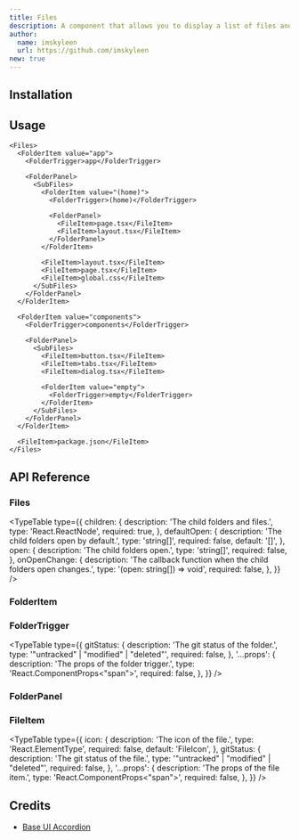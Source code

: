 ```yaml
---
title: Files
description: A component that allows you to display a list of files and folders.
author:
  name: imskyleen
  url: https://github.com/imskyleen
new: true
---
```


<ComponentPreview name="demo-components-base-files" />

## Installation

<ComponentInstallation name="components-base-files" />

## Usage

```tsx
<Files>
  <FolderItem value="app">
    <FolderTrigger>app</FolderTrigger>

    <FolderPanel>
      <SubFiles>
        <FolderItem value="(home)">
          <FolderTrigger>(home)</FolderTrigger>

          <FolderPanel>
            <FileItem>page.tsx</FileItem>
            <FileItem>layout.tsx</FileItem>
          </FolderPanel>
        </FolderItem>

        <FileItem>layout.tsx</FileItem>
        <FileItem>page.tsx</FileItem>
        <FileItem>global.css</FileItem>
      </SubFiles>
    </FolderPanel>
  </FolderItem>

  <FolderItem value="components">
    <FolderTrigger>components</FolderTrigger>

    <FolderPanel>
      <SubFiles>
        <FileItem>button.tsx</FileItem>
        <FileItem>tabs.tsx</FileItem>
        <FileItem>dialog.tsx</FileItem>

        <FolderItem value="empty">
          <FolderTrigger>empty</FolderTrigger>
        </FolderItem>
      </SubFiles>
    </FolderPanel>
  </FolderItem>

  <FileItem>package.json</FileItem>
</Files>
```

## API Reference

### Files

<div className="flex flex-col gap-2">
<ExternalLink
  href="https://animate-ui.com/docs/primitives/base/files#files"
  text="Animate UI API Reference - Base UI Files"
/>

<ExternalLink
  href="https://animate-ui.com/docs/primitives/base/accordion#accordion"
  text="Animate UI API Reference - Base UI Accordion"
/>
</div>

<TypeTable
  type={{
    children: {
      description: 'The child folders and files.',
      type: 'React.ReactNode',
      required: true,
    },
    defaultOpen: {
      description: 'The child folders open by default.',
      type: 'string[]',
      required: false,
      default: '[]',
    },
    open: {
      description: 'The child folders open.',
      type: 'string[]',
      required: false,
    },
    onOpenChange: {
      description: 'The callback function when the child folders open changes.',
      type: '(open: string[]) => void',
      required: false,
    },
  }}
/>

### FolderItem

<ExternalLink
  href="https://animate-ui.com/docs/primitives/base/files#folderitem"
  text="Animate UI API Reference - Base UI FolderItem"
/>

### FolderTrigger

<div className="flex flex-col gap-2">
<ExternalLink
  href="https://animate-ui.com/docs/primitives/base/files#foldertrigger"
  text="Animate UI API Reference - Base UI FolderTrigger"
/>

<ExternalLink
  href="https://animate-ui.com/docs/primitives/base/accordion#accordiontrigger"
  text="Animate UI API Reference - Base UI AccordionTrigger"
/>
</div>

<TypeTable
  type={{
    gitStatus: {
      description: 'The git status of the folder.',
      type: '"untracked" | "modified" | "deleted"',
      required: false,
    },
    '...props': {
      description: 'The props of the folder trigger.',
      type: 'React.ComponentProps<"span">',
      required: false,
    },
  }}
/>

### FolderPanel

<div className="flex flex-col gap-2">
<ExternalLink
  href="https://animate-ui.com/docs/primitives/base/files#folderpanel"
  text="Animate UI API Reference - Base UI FolderPanel"
/>

<ExternalLink
  href="https://animate-ui.com/docs/primitives/base/accordion#accordionpanel"
  text="Animate UI API Reference - Base UI AccordionPanel"
/>
</div>

### FileItem

<ExternalLink
  href="https://animate-ui.com/docs/primitives/base/files#fileitem"
  text="Animate UI API Reference - Base UI FileItem"
/>

<TypeTable
  type={{
    icon: {
      description: 'The icon of the file.',
      type: 'React.ElementType',
      required: false,
      default: 'FileIcon',
    },
    gitStatus: {
      description: 'The git status of the file.',
      type: '"untracked" | "modified" | "deleted"',
      required: false,
    },
    '...props': {
      description: 'The props of the file item.',
      type: 'React.ComponentProps<"span">',
      required: false,
    },
  }}
/>

## Credits

- [Base UI Accordion](https://base-ui.com/react/components/accordion)
